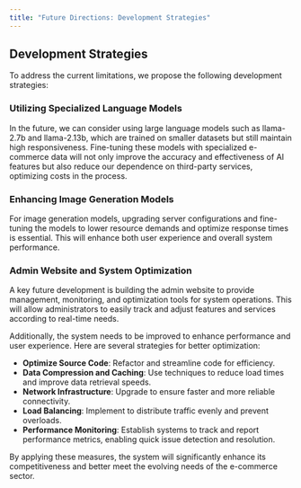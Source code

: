 ```yaml
---
title: "Future Directions: Development Strategies"
---
```


## Development Strategies

To address the current limitations, we propose the following development strategies:

### Utilizing Specialized Language Models

In the future, we can consider using large language models such as llama-2.7b and llama-2.13b, which are trained
on smaller datasets but still maintain high responsiveness. Fine-tuning these models with specialized e-commerce
data will not only improve the accuracy and effectiveness of AI features but also reduce our dependence on third-party
services, optimizing costs in the process.

### Enhancing Image Generation Models

For image generation models, upgrading server configurations and fine-tuning the models to lower resource demands
and optimize response times is essential. This will enhance both user experience and overall system performance.

### Admin Website and System Optimization

A key future development is building the admin website to provide management, monitoring, and optimization tools
for system operations. This will allow administrators to easily track and adjust features and services according
to real-time needs.

Additionally, the system needs to be improved to enhance performance and user experience. Here are several strategies
for better optimization:

- **Optimize Source Code**: Refactor and streamline code for efficiency.
- **Data Compression and Caching**: Use techniques to reduce load times and improve data retrieval speeds.
- **Network Infrastructure**: Upgrade to ensure faster and more reliable connectivity.
- **Load Balancing**: Implement to distribute traffic evenly and prevent overloads.
- **Performance Monitoring**: Establish systems to track and report performance metrics, enabling quick issue detection and resolution.

By applying these measures, the system will significantly enhance its competitiveness and better meet the evolving needs of the e-commerce sector.
